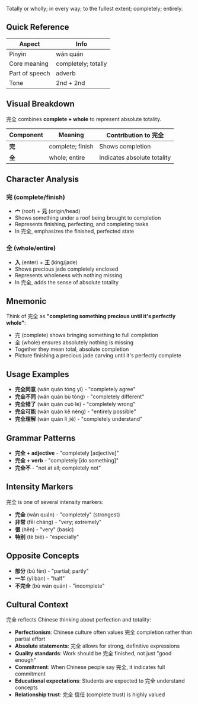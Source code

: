 Totally or wholly; in every way; to the fullest extent; completely; entirely.

## Quick Reference

| Aspect         | Info                |
| -------------- | ------------------- |
| Pinyin         | wán quán            |
| Core meaning   | completely; totally |
| Part of speech | adverb              |
| Tone           | 2nd + 2nd           |

## Visual Breakdown

完全 combines **complete + whole** to represent absolute totality.

| Component | Meaning          | Contribution to 完全        |
| --------- | ---------------- | --------------------------- |
| **完**    | complete; finish | Shows completion            |
| **全**    | whole; entire    | Indicates absolute totality |

## Character Analysis

### 完 (complete/finish)

- **宀** (roof) + **元** (origin/head)
- Shows something under a roof being brought to completion
- Represents finishing, perfecting, and completing tasks
- In 完全, emphasizes the finished, perfected state

### 全 (whole/entire)

- **入** (enter) + **王** (king/jade)
- Shows precious jade completely enclosed
- Represents wholeness with nothing missing
- In 完全, adds the sense of absolute totality

## Mnemonic

Think of 完全 as **"completing something precious until it's perfectly whole"**:

- 完 (complete) shows bringing something to full completion
- 全 (whole) ensures absolutely nothing is missing
- Together they mean total, absolute completion
- Picture finishing a precious jade carving until it's perfectly complete

## Usage Examples

- **完全同意** (wán quán tóng yì) - "completely agree"
- **完全不同** (wán quán bù tóng) - "completely different"
- **完全错了** (wán quán cuò le) - "completely wrong"
- **完全可能** (wán quán kě néng) - "entirely possible"
- **完全理解** (wán quán lǐ jiě) - "completely understand"

## Grammar Patterns

- **完全 + adjective** - "completely [adjective]"
- **完全 + verb** - "completely [do something]"
- **完全不** - "not at all; completely not"

## Intensity Markers

完全 is one of several intensity markers:

- **完全** (wán quán) - "completely" (strongest)
- **非常** (fēi cháng) - "very; extremely"
- **很** (hěn) - "very" (basic)
- **特别** (tè bié) - "especially"

## Opposite Concepts

- **部分** (bù fèn) - "partial; partly"
- **一半** (yī bàn) - "half"
- **不完全** (bù wán quán) - "incomplete"

## Cultural Context

完全 reflects Chinese thinking about perfection and totality:

- **Perfectionism**: Chinese culture often values 完全 completion rather than partial effort
- **Absolute statements**: 完全 allows for strong, definitive expressions
- **Quality standards**: Work should be 完全 finished, not just "good enough"
- **Commitment**: When Chinese people say 完全, it indicates full commitment
- **Educational expectations**: Students are expected to 完全 understand concepts
- **Relationship trust**: 完全 信任 (complete trust) is highly valued
